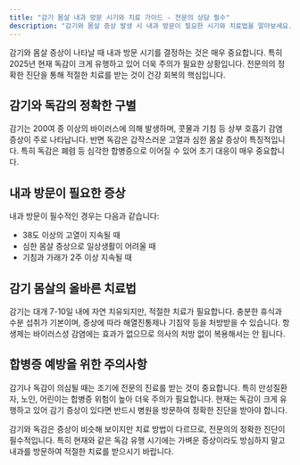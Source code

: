 ```yaml
---
title: "감기 몸살 내과 방문 시기와 치료 가이드 - 전문의 상담 필수"
description: "감기와 몸살 증상 발생 시 내과 방문이 필요한 시기와 치료법을 알아보세요. 감기와 독감의 차이점과 합병증 예방을 위한 전문의 상담 가이드"
---
```

감기와 몸살 증상이 나타날 때 내과 방문 시기를 결정하는 것은 매우 중요합니다. 특히 2025년 현재 독감이 크게 유행하고 있어 더욱 주의가 필요한 상황입니다. 전문의의 정확한 진단을 통해 적절한 치료를 받는 것이 건강 회복의 핵심입니다.

## 감기와 독감의 정확한 구별

감기는 200여 종 이상의 바이러스에 의해 발생하며, 콧물과 기침 등 상부 호흡기 감염 증상이 주로 나타납니다. 반면 독감은 갑작스러운 고열과 심한 몸살 증상이 특징적입니다. 특히 독감은 폐렴 등 심각한 합병증으로 이어질 수 있어 초기 대응이 매우 중요합니다.

## 내과 방문이 필요한 증상

내과 방문이 필수적인 경우는 다음과 같습니다:

- 38도 이상의 고열이 지속될 때
- 심한 몸살 증상으로 일상생활이 어려울 때
- 기침과 가래가 2주 이상 지속될 때

## 감기 몸살의 올바른 치료법

감기는 대개 7-10일 내에 자연 치유되지만, 적절한 치료가 필요합니다. 충분한 휴식과 수분 섭취가 기본이며, 증상에 따라 해열진통제나 기침약 등을 처방받을 수 있습니다. 항생제는 바이러스성 감염에는 효과가 없으므로 의사의 처방 없이 복용해서는 안 됩니다.

## 합병증 예방을 위한 주의사항

감기나 독감이 의심될 때는 조기에 전문의 진료를 받는 것이 중요합니다. 특히 만성질환자, 노인, 어린이는 합병증 위험이 높아 더욱 주의가 필요합니다. 현재는 독감이 크게 유행하고 있어 감기 증상이 있다면 반드시 병원을 방문하여 정확한 진단을 받아야 합니다.

감기와 독감은 증상이 비슷해 보이지만 치료 방법이 다르므로, 전문의의 정확한 진단이 필수적입니다. 특히 현재와 같은 독감 유행 시기에는 가벼운 증상이라도 방심하지 말고 내과를 방문하여 적절한 치료를 받으시기 바랍니다.